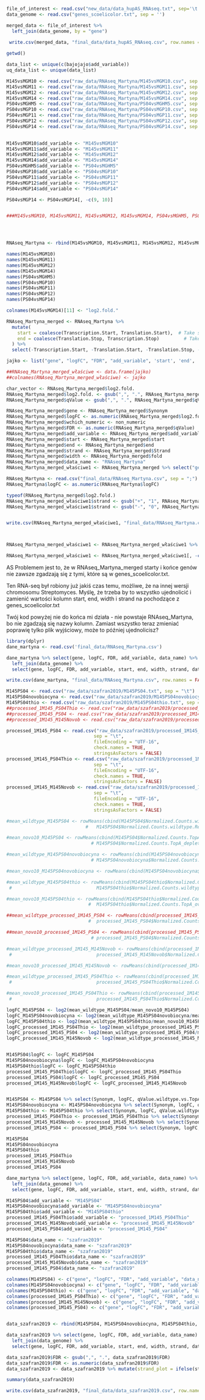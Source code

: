 
```r
file_of_interest <- read.csv("new_data/data_hupAS_RNAseq.txt", sep='\t')
data_genome <- read.csv("genes_scoelicolor.txt", sep = '')

```

```r

merged_data <- file_of_interest %>%
  left_join(data_genome, by = "gene")
  
 write.csv(merged_data, "final_data/data_hupAS_RNAseq.csv", row.names = FALSE)

```

```r
getwd()
```

```r

data_list <- unique(c(bajojajo$add_variable))
uq_data_list <- unique(data_list)

```



```r
 
M145vsMGM10 <- read.csv("raw_data/RNAseq_Martyna/M145vsMGM10.csv", sep = ";")
M145vsMGM11 <- read.csv("raw_data/RNAseq_Martyna/M145vsMGM11.csv", sep = ";")
M145vsMGM12 <- read.csv("raw_data/RNAseq_Martyna/M145vsMGM12.csv", sep = ";")
M145vsMGM14 <- read.csv("raw_data/RNAseq_Martyna/M145vsMGM14.csv", sep = "\t")
PS04vsMGHM5 <- read.csv("raw_data/RNAseq_Martyna/PS04vsMGHM5.csv", sep = ";")
PS04vsMGP10 <- read.csv("raw_data/RNAseq_Martyna/PS04vsMGP10.csv", sep = ";")
PS04vsMGP11 <- read.csv("raw_data/RNAseq_Martyna/PS04vsMGP11.csv", sep = ";")
PS04vsMGP12 <- read.csv("raw_data/RNAseq_Martyna/PS04vsMGP12.csv", sep = ";")
PS04vsMGP14 <- read.csv("raw_data/RNAseq_Martyna/PS04vsMGP14.csv", sep = ";")

 
M145vsMGM10$add_variable <- "M145vsMGM10"
M145vsMGM11$add_variable <- "M145vsMGM11"
M145vsMGM12$add_variable <- "M145vsMGM12"
M145vsMGM14$add_variable <- "M145vsMGM14"
PS04vsMGHM5$add_variable <- "PS04vsMGHM5"
PS04vsMGP10$add_variable <- "PS04vsMGP10"
PS04vsMGP11$add_variable <- "PS04vsMGP11"
PS04vsMGP12$add_variable <- "PS04vsMGP12"
PS04vsMGP14$add_variable <- "PS04vsMGP14"

PS04vsMGP14 <- PS04vsMGP14[, -c(9, 10)]


###M145vsMGM10, M145vsMGM11, M145vsMGM12, M145vsMGM14, PS04vsMGHM5, PS04vsMGP10, PS04vsMGP11, PS04vsMGP12, PS04vsMGP14




RNAseq_Martyna <- rbind(M145vsMGM10, M145vsMGM11, M145vsMGM12, M145vsMGM14, PS04vsMGHM5, PS04vsMGP10, PS04vsMGP11, PS04vsMGP12, PS04vsMGP14)


```

```r
names(M145vsMGM10)
names(M145vsMGM11)
names(M145vsMGM12)
names(M145vsMGM14)
names(PS04vsMGHM5)
names(PS04vsMGP10)
names(PS04vsMGP11)
names(PS04vsMGP12)
names(PS04vsMGP14)

colnames(M145vsMGM14)[11] <- "log2.fold."

```


```r
RNAseq_Martyna_merged <- RNAseq_Martyna %>%
  mutate(
    start = coalesce(Transcription.Start, Translation.Start),  # Take start1 if available, otherwise take start2
    end = coalesce(Translation.Stop, Transcription.Stop)         # Take end1 if available, otherwise take end2
  ) %>%
  select(-Transcription.Start, -Translation.Start, -Translation.Stop, -Transcription.Stop)

jajko <- list("gene", "logFC", "FDR", "add_variable", 'start', 'end', 'width', 'strand', 'data_name' )

##RNAseq_Martyna_merged_właściwe <- data.frame(jajko)
##colnames(RNAseq_Martyna_merged_właściwe) <- jajko

char_vector <- RNAseq_Martyna_merged$log2.fold.
RNAseq_Martyna_merged$log2.fold. <- gsub(",", ".", RNAseq_Martyna_merged$log2.fold.)
RNAseq_Martyna_merged$qValue <- gsub(",", ".", RNAseq_Martyna_merged$qValue)

RNAseq_Martyna_merged$gene <- RNAseq_Martyna_merged$Synonym
RNAseq_Martyna_merged$logFC <- as.numeric(RNAseq_Martyna_merged$log2.fold.)
RNAseq_Martyna_merged$wchich_numeric <- non_numeric
RNAseq_Martyna_merged$FDR <- as.numeric(RNAseq_Martyna_merged$qValue)
RNAseq_Martyna_merged$add_variable <- RNAseq_Martyna_merged$add_variable
RNAseq_Martyna_merged$start <- RNAseq_Martyna_merged$start
RNAseq_Martyna_merged$end <- RNAseq_Martyna_merged$end
RNAseq_Martyna_merged$strand <- RNAseq_Martyna_merged$Strand
RNAseq_Martyna_merged$width <- RNAseq_Martyna_merged$fold
RNAseq_Martyna_merged$data_name <- "RNAseq_Martyna"
RNAseq_Martyna_merged_właściwe1 <- RNAseq_Martyna_merged %>% select("gene", "logFC", "FDR", "add_variable", 'start', 'end', 'width', 'strand', 'data_name' )

RNAseq_Martyna <- read.csv("final_data/RNAseq_Martyna.csv", sep = ";")
RNAseq_Martyna$logFC <- as.numeric(RNAseq_Martyna$logFC)

typeof(RNAseq_Martyna_merged$log2.fold.)
RNAseq_Martyna_merged_właściwe1$strand <- gsub("+", "1", RNAseq_Martyna_merged_właściwe1$strand)
RNAseq_Martyna_merged_właściwe1$strand <- gsub("-", "0", RNAseq_Martyna_merged_właściwe1$strand)


write.csv(RNAseq_Martyna_merged_właściwe1, "final_data/RNAseq_Martyna.csv", row.names = FALSE)



RNAseq_Martyna_merged_właściwe1 <- RNAseq_Martyna_merged_właściwe1 %>% mutate(strand_plot = ifelse(strand == '-', 0, 1))

RNAseq_Martyna_merged_właściwe1 <- RNAseq_Martyna_merged_właściwe1[, -c(10)]

```

AS Problemem jest to, że w RNAseq_Martyna_merged starty i końce genów nie zawsze zgadzają się z tymi, które są w genes_scoelicolor.txt.

Ten RNA-seq był robiony już jakiś czas temu, możliwe, że na innej wersji chromosomu Streptomyces. Myślę, że trzeba by to wszystko ujednolicić i zamienić wartości kolumn start, end, width i strand na pochodzące z genes_scoelicolor.txt

Twój kod powyżej nie do końca mi działa  -  nie powstaje RNAseq_Martyna, bo nie zgadzają się nazwy kolumn. Zamiast wszystko teraz zmieniać poprawię tylko plik wyjściowy, może to później ujednolicisz?

```r
library(dplyr)
dane_martyna <- read.csv('final_data/RNAseq_Martyna.csv')

dane_martyna %>% select(gene, logFC, FDR, add_variable, data_name) %>%
  left_join(data_genome) %>%
  select(gene, logFC, FDR, add_variable, start, end, width, strand, data_name) -> dane_martyna

write.csv(dane_martyna, "final_data/RNAseq_Martyna.csv", row.names = FALSE)

```

```r

M145PS04 <- read.csv("raw_data/szafran2019/M145PS04.txt", sep = "\t")
M145PS04novobiocyna <- read.csv("raw_data/szafran2019/M145PS04novobiocyna.txt", sep = "\t")
M145PS04thio <- read.csv("raw_data/szafran2019/M145PS04thio.txt", sep = "\t")
##processed_1M145_PS04Thio <- read.csv("raw_data/szafran2019/processed_1M145_PS04Thio.txt", sep = "\t")
##processed_1M145_PS04 <- read.csv("raw_data/szafran2019/processed_1M145_PS04.txt", sep = "\t")
##processed_1M145_M145Novob <- read.csv("raw_data/szafran2019/processed_1M145_M145Novob.txt", sep = "\t")

processed_1M145_PS04 <- read.csv("raw_data/szafran2019/processed_1M145_PS04.txt", 
                                sep = "\t",
                                fileEncoding = "UTF-16",
                                check.names = TRUE,
                                stringsAsFactors = FALSE)
processed_1M145_PS04Thio <- read.csv("raw_data/szafran2019/processed_1M145_PS04Thio.txt", 
                                sep = "\t",
                                fileEncoding = "UTF-16",
                                check.names = TRUE,
                                stringsAsFactors = FALSE)
processed_1M145_M145Novob <- read.csv("raw_data/szafran2019/processed_1M145_M145Novob.txt", 
                                sep = "\t",
                                fileEncoding = "UTF-16",
                                check.names = TRUE,
                                stringsAsFactors = FALSE)
```

```r

#mean_wildtype_M145PS04 <- rowMeans(cbind(M145PS04$Normalized.Counts.wildtype.Replicate.1, M145PS04$Normalized.Counts.wildtype.Replicate.2,
                             #   M145PS04$Normalized.Counts.wildtype.Replicate.3, M145PS04$Normalized.Counts.wildtype.Replicate.4))

#mean_novo10_M145PS04 <- rowMeans(cbind(M145PS04$Normalized.Counts.TopA_depletion.Replicate.1, M145PS04$Normalized.Counts.TopA_depletion.Replicate.2,
                               # M145PS04$Normalized.Counts.TopA_depletion.Replicate.3, M145PS04$Normalized.Counts.TopA_depletion.Replicate.4))

#mean_wildtype_M145PS04novobiocyna <- rowMeans(cbind(M145PS04novobiocyna$Normalized.Counts.wildtype.Replicate.1, M145PS04novobiocyna$Normalized.Counts.wildtype.Replicate.2,
                               # M145PS04novobiocyna$Normalized.Counts.wildtype.Replicate.3, M145PS04novobiocyna$Normalized.Counts.wildtype.Replicate.4))

#mean_novo10_M145PS04novobiocyna <- rowMeans(cbind(M145PS04novobiocyna$Normalized.Counts.novo10.Replicate.1, M145PS04novobiocyna$Normalized.Counts.novo10.Replicate.2))

#mean_wildtype_M145PS04thio <- rowMeans(cbind(M145PS04thio$Normalized.Counts.wildtype.Replicate.1, M145PS04thio$Normalized.Counts.wildtype.Replicate.2,
 #                               M145PS04thio$Normalized.Counts.wildtype.Replicate.3, M145PS04thio$Normalized.Counts.wildtype.Replicate.4))

#mean_novo10_M145PS04thio <- rowMeans(cbind(M145PS04thio$Normalized.Counts.TopA_overexpression.Replicate.1, #M145PS04thio$Normalized.Counts.TopA_overexpression.Replicate.2,
                              #  M145PS04thio$Normalized.Counts.TopA_overexpression.Replicate.3))

##mean_wildtype_processed_1M145_PS04 <- rowMeans(cbind(processed_1M145_PS04$Normalized.Counts.wildtype.Replicate.1, processed_1M145_PS04$Normalized.Counts.wildtype.Replicate.2,
                              #  processed_1M145_PS04$Normalized.Counts.wildtype.Replicate.3, processed_1M145_PS04$Normalized.Counts.wildtype.Replicate.4))

##mean_novo10_processed_1M145_PS04 <- rowMeans(cbind(processed_1M145_PS04$Normalized.Counts.TopA_depletion.Replicate.1, processed_1M145_PS04$Normalized.Counts.TopA_depletion.Replicate.2,
                               # processed_1M145_PS04$Normalized.Counts.TopA_depletion.Replicate.3, processed_1M145_PS04$Normalized.Counts.TopA_depletion.Replicate.4))

#mean_wildtype_processed_1M145_M145Novob <- rowMeans(cbind(processed_1M145_M145Novob$Normalized.Counts.wildtype.Replicate.1, processed_1M145_M145Novob$Normalized.Counts.wildtype.Replicate.2,
 #                               processed_1M145_M145Novob$Normalized.Counts.wildtype.Replicate.3, processed_1M145_M145Novob$Normalized.Counts.wildtype.Replicate.4))

#mean_novo10_processed_1M145_M145Novob <- rowMeans(cbind(processed_1M145_M145Novob$Normalized.Counts.novo10.Replicate.1, processed_1M145_M145Novob$Normalized.Counts.novo10.Replicate.2))

#mean_wildtype_processed_1M145_PS04Thio <- rowMeans(cbind(processed_1M145_PS04Thio$Normalized.Counts.wildtype.Replicate.1, processed_1M145_PS04Thio$Normalized.Counts.wildtype.Replicate.2,
 #                               processed_1M145_PS04Thio$Normalized.Counts.wildtype.Replicate.3, processed_1M145_PS04Thio$Normalized.Counts.wildtype.Replicate.4))

#mean_novo10_processed_1M145_PS04Thio <- rowMeans(cbind(processed_1M145_PS04Thio$Normalized.Counts.TopA_overexpression.Replicate.1, processed_1M145_PS04Thio$Normalized.Counts.TopA_overexpression.Replicate.2,
 #                               processed_1M145_PS04Thio$Normalized.Counts.TopA_overexpression.Replicate.3, processed_1M145_PS04Thio$Normalized.Counts.TopA_overexpression.Replicate.4))

```






```r


logFC_M145PS04 <- log2(mean_wildtype_M145PS04/mean_novo10_M145PS04)
logFC_M145PS04novobiocyna <- log2(mean_wildtype_M145PS04novobiocyna/mean_novo10_M145PS04novobiocyna)
logFC_M145PS04thio <- log2(mean_wildtype_M145PS04thio/mean_novo10_M145PS04thio)
logFC_processed_1M145_PS04Thio <- log2(mean_wildtype_processed_1M145_PS04Thio/mean_novo10_processed_1M145_PS04Thio)
logFC_processed_1M145_PS04 <- log2(mean_wildtype_processed_1M145_PS04/mean_novo10_processed_1M145_PS04)
logFC_processed_1M145_M145Novob <- log2(mean_wildtype_processed_1M145_M145Novob/mean_novo10_processed_1M145_M145Novob)


M145PS04$logFC <- logFC_M145PS04
M145PS04novobiocyna$logFC <- logFC_M145PS04novobiocyna
M145PS04thio$logFC <- logFC_M145PS04thio
processed_1M145_PS04Thio$logFC <- logFC_processed_1M145_PS04Thio
processed_1M145_PS04$logFC <- logFC_processed_1M145_PS04
processed_1M145_M145Novob$logFC <- logFC_processed_1M145_M145Novob


M145PS04 <- M145PS04 %>% select(Synonym, logFC, qValue.wildtype.vs.TopA_depletion)
M145PS04novobiocyna <- M145PS04novobiocyna %>% select(Synonym, logFC, qValue.wildtype.vs.novo10)
M145PS04thio <- M145PS04thio %>% select(Synonym, logFC, qValue.wildtype.vs.TopA_overexpression)
processed_1M145_PS04Thio <- processed_1M145_PS04Thio %>% select(Synonym, logFC, qValue.wildtype.vs.TopA_overexpression)
processed_1M145_M145Novob <- processed_1M145_M145Novob %>% select(Synonym, logFC, qValue.wildtype.vs.novo10)
processed_1M145_PS04 <- processed_1M145_PS04 %>% select(Synonym, logFC, qValue.wildtype.vs.TopA_depletion)

M145PS04
M145PS04novobiocyna
M145PS04thio
processed_1M145_PS04Thio
processed_1M145_M145Novob
processed_1M145_PS04

dane_martyna %>% select(gene, logFC, FDR, add_variable, data_name) %>%
  left_join(data_genome) %>%
  select(gene, logFC, FDR, add_variable, start, end, width, strand, data_name) -> dane_martyna

M145PS04$add_variable <- "M145PS04" 
M145PS04novobiocyna$add_variable <- "M145PS04novobiocyna" 
M145PS04thio$add_variable <- "M145PS04thio" 
processed_1M145_PS04Thio$add_variable <- "processed_1M145_PS04Thio" 
processed_1M145_M145Novob$add_variable <- "processed_1M145_M145Novob" 
processed_1M145_PS04$add_variable <- "processed_1M145_PS04" 

M145PS04$data_name <- "szafran2019"
M145PS04novobiocyna$data_name <- "szafran2019"
M145PS04thio$data_name <- "szafran2019"
processed_1M145_PS04Thio$data_name <- "szafran2019"
processed_1M145_M145Novob$data_name <- "szafran2019"
processed_1M145_PS04$data_name <- "szafran2019"

colnames(M145PS04) <- c("gene", "logFC", "FDR", "add_variable", "data_name")
colnames(M145PS04novobiocyna) <- c("gene", "logFC", "FDR", "add_variable", "data_name")
colnames(M145PS04thio) <- c("gene", "logFC", "FDR", "add_variable", "data_name")
colnames(processed_1M145_PS04Thio) <- c("gene", "logFC", "FDR", "add_variable", "data_name")
colnames(processed_1M145_M145Novob) <- c("gene", "logFC", "FDR", "add_variable", "data_name")
colnames(processed_1M145_PS04) <- c("gene", "logFC", "FDR", "add_variable", "data_name")


data_szafran2019 <- rbind(M145PS04, M145PS04novobiocyna, M145PS04thio, processed_1M145_PS04Thio, processed_1M145_M145Novob, processed_1M145_PS04)

data_szafran2019 %>% select(gene, logFC, FDR, add_variable, data_name) %>%
  left_join(data_genome) %>%
  select(gene, logFC, FDR, add_variable, start, end, width, strand, data_name) -> data_szafran2019

data_szafran2019$FDR <- gsub(",", ".", data_szafran2019$FDR)
data_szafran2019$FDR <- as.numeric(data_szafran2019$FDR)
data_szafran2019 <- data_szafran2019 %>% mutate(strand_plot = ifelse(strand == '-', 0, 1))

summary(data_szafran2019)

write.csv(data_szafran2019, "final_data/data_szafran2019.csv", row.names = FALSE)

```

